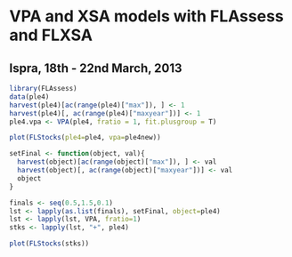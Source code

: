 VPA and XSA models with FLAssess and FLXSA
=========================
Ispra, 18th - 22nd March, 2013
-------------------------

```r
library(FLAssess)
data(ple4)
harvest(ple4)[ac(range(ple4)["max"]), ] <- 1
harvest(ple4)[, ac(range(ple4)["maxyear"])] <- 1
ple4.vpa <- VPA(ple4, fratio = 1, fit.plusgroup = T)
```


```r
plot(FLStocks(ple4=ple4, vpa=ple4new))
```


```r
setFinal <- function(object, val){
  harvest(object)[ac(range(object)["max"]), ] <- val
  harvest(object)[, ac(range(object)["maxyear"])] <- val
  object
}
```

```r
finals <- seq(0.5,1.5,0.1)
lst <- lapply(as.list(finals), setFinal, object=ple4)
lst <- lapply(lst, VPA, fratio=1)
stks <- lapply(lst, "+", ple4)
```

```r
plot(FLStocks(stks))
```

